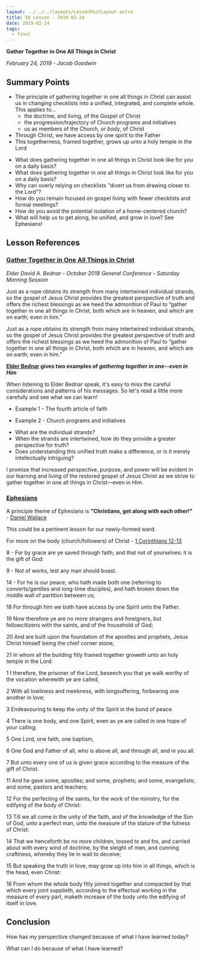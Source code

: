 ```yaml
---
layout: ../../../layouts/LessonPostLayout.astro
title: EQ Lesson - 2019-02-24
date: 2019-02-24
tags:
  - final
---
```



**Gather Together in One All Things in Christ**

_February 24, 2019 - Jacob Goodwin_

## Summary Points

- The principle of gathering together in one all things in Christ can assist us in changing checklists into a unified, integrated, and complete whole. This applies to...
  - the doctrine, and living, of the Gospel of Christ
  - the progression/trajectory of Church programs and initiatives
  - us as members of the Church, or _body_, of Christ
- Through Christ, we have access by one spirit to the Father
- This togetherness, framed together, grows up unto a holy temple in the Lord

<InfoContainer title="To Think About" type="orange">
 
  - What does gathering together in one all things in Christ look like for you on a daily basis?
  - What does gathering together in one all things in Christ look like for you on a daily basis?
  - Why can overly relying on checklists "divert us from drawing closer to the Lord"?
  - How do you remain focused on gospel living with fewer checklists and formal meetings?
  - How do you avoid the potential isolation of a home-centered church?
  - What will help us to get along, be unified, and grow in love? See Ephesians!

</InfoContainer>

## Lesson References

### [Gather Together in One All Things in Christ](https://www.lds.org/general-conference/2018/10/gather-together-in-one-all-things-in-christ?lang=eng)

_Elder David A. Bednar - October 2018 General Conference - Saturday Morning Session_

<InfoContainer title="Intertwined Strands" type="blue">

Just as a rope obtains its strength from many intertwined individual strands, so the gospel of Jesus Christ provides the greatest perspective of truth and offers the richest blessings as we heed the admonition of Paul to “gather together in one all things in Christ, both which are in heaven, and which are on earth; even in him.”

</InfoContainer>

<InfoContainer title="A Segmented Gospel Approach Can Constrains" type="blue">

Just as a rope obtains its strength from many intertwined individual strands, so the gospel of Jesus Christ provides the greatest perspective of truth and offers the richest blessings as we heed the admonition of Paul to “gather together in one all things in Christ, both which are in heaven, and which are on earth; even in him.”

</InfoContainer>

**[Elder Bednar](https://www.lds.org/general-conference/2018/10/gather-together-in-one-all-things-in-christ?lang=eng) gives two examples of _gathering together in one--even in Him_**

When listening to Elder Bednar speak, it's easy to miss the careful considerations and patterns of his messages. So let's read a little more carefully and see what we can learn!

- Example 1 - The fourth article of faith

- Example 2 - Church programs and initiatives

<InfoContainer title="Questions for each example" type="orange">

- What are the individual strands?
- When the strands are intertwined, how do they provide a greater perspective for truth?
- Does understanding this unified truth make a difference, or is it merely intellectually intriguing?

</InfoContainer>

<InfoContainer title="An Apostolic Promise from Elder Bednar" type="blue">

I promise that increased perspective, purpose, and power will be evident in our learning and living of the restored gospel of Jesus Christ as we strive to gather together in one all things in Christ—even in Him.

</InfoContainer>

### [Ephesians](https://www.lds.org/scriptures/nt/eph?lang=eng)

A principle theme of Ephesians is **"Christians, get along with each other!"** - [Daniel Wallace](https://bible.org/seriespage/ephesians-introduction-argument-and-outline)

This could be a pertinent lesson for our newly-formed ward.

For more on the body (church/followers) of Christ - [1 Corinthians 12-13](https://www.lds.org/scriptures/nt/1-cor/12?lang=eng)

<InfoContainer title="Ephesians 2 - Selected versus" type="blue">

8 - For by grace are ye saved through faith; and that not of yourselves: it is the gift of God:

9 - Not of works, lest any man should boast.

14 - For he is our peace, who hath made both one (referring to converts/gentiles and long-time disciples), and hath broken down the middle wall of partition between us;

18 For through him we both have access by one Spirit unto the Father.

19 Now therefore ye are no more strangers and foreigners, but fellowcitizens with the saints, and of the household of God;

20 And are built upon the foundation of the apostles and prophets, Jesus Christ himself being the chief corner stone;

21 In whom all the building fitly framed together groweth unto an holy temple in the Lord:

</InfoContainer>

<InfoContainer title="Ephesians 4 - Selected versus" type="blue">

1 I therefore, the prisoner of the Lord, beseech you that ye walk worthy of the vocation wherewith ye are called,

2 With all lowliness and meekness, with longsuffering, forbearing one another in love;

3 Endeavouring to keep the unity of the Spirit in the bond of peace.

4 There is one body, and one Spirit, even as ye are called in one hope of your calling;

5 One Lord, one faith, one baptism,

6 One God and Father of all, who is above all, and through all, and in you all.

7 But unto every one of us is given grace according to the measure of the gift of Christ.

11 And he gave some, apostles; and some, prophets; and some, evangelists; and some, pastors and teachers;

12 For the perfecting of the saints, for the work of the ministry, for the edifying of the body of Christ:

13 Till we all come in the unity of the faith, and of the knowledge of the Son of God, unto a perfect man, unto the measure of the stature of the fulness of Christ:

14 That we henceforth be no more children, tossed to and fro, and carried about with every wind of doctrine, by the sleight of men, and cunning craftiness, whereby they lie in wait to deceive;

15 But speaking the truth in love, may grow up into him in all things, which is the head, even Christ:

16 From whom the whole body fitly joined together and compacted by that which every joint supplieth, according to the effectual working in the measure of every part, maketh increase of the body unto the edifying of itself in love.

</InfoContainer>

## Conclusion

<InfoContainer title="Application" color="blue">

How has my perspective changed because of what I have learned today?

What can I do because of what I have learned?

</InfoContainer>
